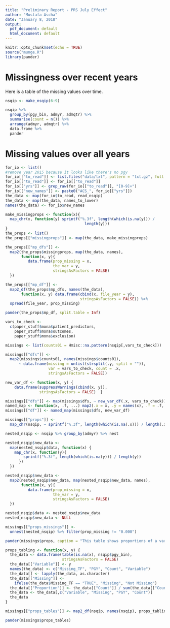 ```yaml
---
title: "Preliminary Report - PRS July Effect"
author: "Mustafa Ascha"
date: "January 8, 2018"
output:
  pdf_document: default
  html_document: default
---
```


```r
knitr::opts_chunk$set(echo = TRUE)
source("munge.R")
library(pander)
```

# Missingness over recent years    

Here is a table of the missing values over time. 

```r
nsqip <- make_nsqip(6:9) 

nsqip %>% 
  group_by(pgy_bin, admyr, admqtr) %>% 
  summarise(count = n()) %>% 
  arrange(admyr, admqtr) %>% 
  data.frame %>% 
  pander

```

# Missing values over all years   

```r

for_io <- list()
#remove year 2015 because it looks like there's no pgy
for_io[["to_read"]] <- list.files("data/txt", pattern = "txt.gz", full.names = TRUE)
for_io[["to_read"]] <- for_io[["to_read"]]
for_io[["yrs"]] <- grep_raw(for_io[["to_read"]], "[0-9]+")
for_io[["new_names"]] <- paste0("ACS_", for_io[["yrs"]])
the_data <- map(for_io$to_read, read_nsqip)
the_data <- map(the_data, names_to_lower)
names(the_data) <- for_io$new_names

make_missingprops <- function(x){
  map_chr(x, function(y) sprintf("%.3f", length(which(is.na(y))) / 
                                   length(y)))
}
the_props <- list()
the_props[["missingprops"]] <- map(the_data, make_missingprops)

the_props[["mp_dfs"]] <- 
  map2(the_props$missingprops, map(the_data, names), 
       function(x, y){
          data.frame(prop_missing = x,
                     the_var = y, 
                     stringsAsFactors = FALSE)
  })

the_props[["mp_df"]] <- 
  map2_df(the_props$mp_dfs, names(the_data), 
       function(x, y) data.frame(cbind(x, file_year = y), 
                                 stringsAsFactors = FALSE)) %>% 
  spread(file_year, prop_missing)

pander(the_props$mp_df, split.table = Inf)

```


\pagebreak

```r

vars_to_check <- 
  c(paper_stuff$mona$patient_predictors, 
    paper_stuff$mona$outcomes, 
    paper_stuff$mona$exclusion)

missings <- list(counts01 = Hmisc::na.pattern(nsqip[,vars_to_check]))

missings[["dfs"]] <- 
  map2(missings$counts01, names(missings$counts01), 
      ~ data.frame(missing = unlist(strsplit(.y, split = "")),
                   var = vars_to_check, count = .x,
                   stringsAsFactors = FALSE))

new_var_df <- function(x, y) {
    data.frame(suppressWarnings(cbind(x, y)),
               stringsAsFactors = FALSE)  }

missings[["dfs"]] <- map(missings$dfs, ~ new_var_df(.x, vars_to_check))
named_map <- function(x, .f, ...) map2(.x = x, .y = names(x), .f = .f, ...)
missings[["df"]] <- named_map(missings$dfs, new_var_df)

missings[["props"]] <- 
  map_chr(nsqip, ~ sprintf("%.3f", length(which(is.na(.x))) / length(.x)))

nested_nsqip <- nsqip %>% group_by(admyr) %>% nest 

nested_nsqip$new_data <- 
  map(nested_nsqip$data, function(x) {
    map_chr(x, function(y){
        sprintf("%.3f", length(which(is.na(y))) / length(y)) 
      })
  })

nested_nsqip$new_data <- 
  map2(nested_nsqip$new_data, map(nested_nsqip$new_data, names), 
       function(x, y){
          data.frame(prop_missing = x,
                     the_var = y, 
                     stringsAsFactors = FALSE)
  })

nested_nsqip$data <- nested_nsqip$new_data
nested_nsqip$new_data <- NULL

missings[["props_missings"]] <- 
  unnest(nested_nsqip) %>% filter(prop_missing != "0.000")

pander(missings$props, caption = "This table shows proportions of a variable that are missing.")

```

```r
props_tabling <- function(x, y) {
  the_data <- data.frame(table(is.na(x), nsqip$pgy_bin), 
                         stringsAsFactors = FALSE)
  the_data[["Variable"]] <- y
  names(the_data) <- c("Missing_TF", "PGY", "Count", "Variable")
  the_data[] <- lapply(the_data, as.character)
  the_data[["Missing"]] <- 
    ifelse(the_data$Missing_TF == "TRUE", "Missing", "Not Missing")
  the_data[["Proportion"]] <- the_data[["Count"]] / sum(the_data[["Count"]])
  the_data <- the_data[,c("Variable", "Missing", "PGY", "Count")]
  the_data
}

missings[["props_tables"]] <- map2_df(nsqip, names(nsqip), props_tabling)

pander(missings$props_tables)

```






















